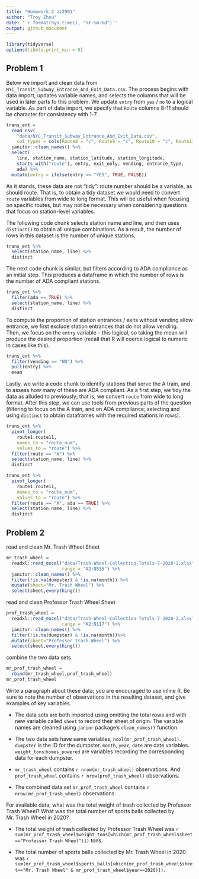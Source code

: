 ```yaml
---
title: "Homework 2 zz2901"
author: "Troy Zhou"
date: '`r format(Sys.time(), "%Y-%m-%d")`'
output: github_document
---
```


```r
library(tidyverse)
options(tibble.print_min = 5)
```

## Problem 1

Below we import and clean data from `NYC_Transit_Subway_Entrance_And_Exit_Data.csv`. The process begins with data import, updates variable names, and selects the columns that will be used in later parts fo this problem. We update `entry` from `yes` / `no` to a logical variable. As part of data import, we specify that `Route` columns 8-11 should be character for consistency with 1-7.

```r
trans_ent = 
  read_csv(
    "data/NYC_Transit_Subway_Entrance_And_Exit_Data.csv",
    col_types = cols(Route8 = "c", Route9 = "c", Route10 = "c", Route11 = "c")) %>% 
  janitor::clean_names() %>% 
  select(
    line, station_name, station_latitude, station_longitude, 
    starts_with("route"), entry, exit_only, vending, entrance_type, 
    ada) %>% 
  mutate(entry = ifelse(entry == "YES", TRUE, FALSE))
```

As it stands, these data are not "tidy": route number should be a variable, as should route. That is, to obtain a tidy dataset we would need to convert `route` variables from wide to long format. This will be useful when focusing on specific routes, but may not be necessary when considering questions that focus on station-level variables. 

The following code chunk selects station name and line, and then uses `distinct()` to obtain all unique combinations. As a result, the number of rows in this dataset is the number of unique stations.

```r
trans_ent %>% 
  select(station_name, line) %>% 
  distinct
```

The next code chunk is similar, but filters according to ADA compliance as an initial step. This produces a dataframe in which the number of rows is the number of ADA compliant stations. 

```r
trans_ent %>% 
  filter(ada == TRUE) %>% 
  select(station_name, line) %>% 
  distinct
```

To compute the proportion of station entrances / exits without vending allow entrance, we first exclude station entrances that do not allow vending. Then, we focus on the `entry` variable -- this logical, so taking the mean will produce the desired proportion (recall that R will coerce logical to numeric in cases like this).

```r
trans_ent %>% 
  filter(vending == "NO") %>% 
  pull(entry) %>% 
  mean
```

Lastly, we write a code chunk to identify stations that serve the A train, and to assess how many of these are ADA compliant. As a first step, we tidy the data as alluded to previously; that is, we convert `route` from wide to long format. After this step, we can use tools from previous parts of the question (filtering to focus on the A train, and on ADA compliance; selecting and using `distinct` to obtain dataframes with the required stations in rows).

```r
trans_ent %>% 
  pivot_longer(
    route1:route11,
    names_to = "route_num",
    values_to = "route") %>% 
  filter(route == "A") %>% 
  select(station_name, line) %>% 
  distinct

trans_ent %>% 
  pivot_longer(
    route1:route11,
    names_to = "route_num",
    values_to = "route") %>% 
  filter(route == "A", ada == TRUE) %>% 
  select(station_name, line) %>% 
  distinct
```

## Problem 2

read and clean Mr. Trash Wheel Sheet

```r
mr_trash_wheel = 
  readxl::read_excel("data/Trash-Wheel-Collection-Totals-7-2020-2.xlsx", sheet="Mr. Trash Wheel",
                     range = "A2:N535") %>%
  janitor::clean_names() %>%
  filter(!is.na(dumpster) & !is.na(month)) %>% 
  mutate(sheet="Mr. Trash Wheel") %>% 
  select(sheet,everything())
```

read and clean Professor Trash Wheel Sheet

```r
prof_trash_wheel = 
  readxl::read_excel("data/Trash-Wheel-Collection-Totals-7-2020-2.xlsx", sheet="Professor Trash Wheel", 
                     range = "A2:N117") %>%
  janitor::clean_names() %>%
  filter(!is.na(dumpster) & !is.na(month))%>% 
  mutate(sheet="Professor Trash Wheel") %>% 
  select(sheet,everything())
```

combine the two data sets

```r
mr_prof_trash_wheel =
  rbind(mr_trash_wheel,prof_trash_wheel)
mr_prof_trash_wheel
```

Write a paragraph about these data; you are encouraged to use inline R. Be sure to note the number of observations in the resulting dataset, and give examples of key variables.

* The data sets are both imported using omitting the total rows and with new variable called `sheet` to record their sheet of origin. The variable names are cleaned using `janior` package's `clean_names()` function. 

* The two data sets have same variables, `ncol(mr_prof_trash_wheel)`. `dumpster` is the ID for the dumpster. `month`, `year`, `date` are date variables. `weight_tons`:`homes_powered` are variables recording the corresponding data for each dumpster. 

* `mr_trash_wheel` contains ``r nrow(mr_trash_wheel)`` observations. And `prof_trash_wheel` contains ``r nrow(prof_trash_wheel)`` observations.

* The combined data set `mr_prof_trash_wheel` contains ``r nrow(mr_prof_trash_wheel)`` observations.

For available data, what was the total weight of trash collected by Professor Trash Wheel? What was the total number of sports balls collected by Mr. Trash Wheel in 2020?

* The total weight of trash collected by Professor Trash Wheel was ``r sum(mr_prof_trash_wheel$weight_tons[which(mr_prof_trash_wheel$sheet=="Professor Trash Wheel")])`` tons.

* The total number of sports balls collected by Mr. Trash Wheel in 2020 was ``r sum(mr_prof_trash_wheel$sports_balls[which(mr_prof_trash_wheel$sheet=="Mr. Trash Wheel" & mr_prof_trash_wheel$year==2020)])``.
